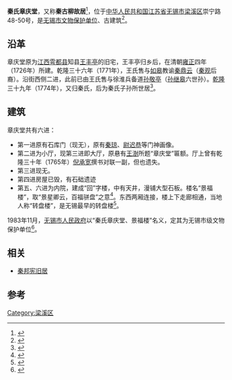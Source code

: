 {{文物保护单位
| 级别 = 市县级
| 省名 = 江苏省
| 市/县名 = 无锡市
| 图片 =
| 名称 =秦古柳故居
| 编号 = C1-10
| 分类 = 
| 所在 = [[无锡市|无锡市]][[梁溪区|梁溪区]]
| 时代 = 
| 登录 = 1983年
| 备注 ={{maplink|frame=yes|plain=yes|type=point|frame-lat=31.57627|frame-long=120.29843|zoom=16|coord={{coord|31.57627|120.29843}}}}
}}
{{coord|31.57627|120.29843|display=title}}
'''秦氏章庆堂'''，又称'''秦古柳故居'''<ref>{{Cite book|title=小娄巷历史街区|last=刘健华主编|first=|publisher=苏州：古吴轩出版社|year=2008.11|isbn=978-7-80733-274-9|location=|pages=94}}</ref>，位于[[中华人民共和国|中华人民共和国]][[江苏省|江苏省]][[无锡市|无锡市]][[梁溪区|梁溪区]]崇宁路48-50号，是[[无锡市文物保护单位|无锡市文物保护单位]]、古建筑<ref>{{Cite book|title=崇安区志|last=无锡市崇安区地方志办公室|first=|publisher=无锡市崇安区地方志办公室|year=1991.09|isbn=|location=|pages=429}}</ref>。

== 沿革 ==
章庆堂原为[[江西|江西]][[雩都县|雩都县]]知县[[王丰亭|王丰亭]]的旧宅，王丰亭归乡后，在清朝[[雍正|雍正]]四年（1726年）所建。乾隆三十六年（1771年），王氏售与[[如皋|如皋]]教谕[[秦鼎云|秦鼎云]]（[[秦观|秦观]]后裔）。沿街西侧二进，此前已由王氏售与徐淮兵备道[[孙敬亭|孙敬亭]]（[[孫繼皐|孙继皋]]六世孙）。[[乾隆|乾隆]]三十九年（1774年），又归秦氏，后为秦氏子孙所世居<ref>{{Cite book|title=无锡地方资料汇编 第2辑|last=无锡地方志编纂委员会办公室，无锡县志编纂委员会办公室编|first=|publisher=无锡地方志编纂委员会办公室；无锡县志编纂委员会办公室|year=1984.12|isbn=|location=|pages=189}}</ref>。

== 建筑 ==
章庆堂共有六进：
*第一进原有石库门（现无），原有[[秦琼|秦琼]]、[[尉迟恭|尉迟恭]]等门神画像。
*第二进为小厅，现第三进即大厅，原悬有[[王澍_(书法家)|王澍]]所题“章庆堂”匾额。厅上曾有乾隆三十年（1765年）[[倪承寬|倪承宽]]撰书对联一副，但也遗失。
*第三进现无。
*第四进房屋已毁，有石础遗迹
*第五、六进为内院，建成“回”字楼，中有天井，漫铺大型石板。楼名“景福楼”，取“景星卿云，百福骈盘”之意<ref>{{Cite book|title=崇安名胜史话 古韵无锡|last=刘健华主编；政协无锡市崇安区委员会，无锡市崇安区档案局编|first=|publisher=济南：[[山东画报出版社|山东画报出版社]]|year=2006.12|isbn=7-80713-442-9|location=|pages=180}}</ref>。东西两厢连接，楼上下走廊相通，当地人称“转盘楼”，是无锡最早的转盘楼<ref>{{Cite book|title=梁溪胜迹 下 无锡文物古迹通览|last=无锡市文化遗产局编著|first=|publisher=南京：[[凤凰出版社|凤凰出版社]]|year=2007.02|isbn=7-80729-093-5|location=|pages=133}}</ref>。

1983年11月，[[无锡市人民政府|无锡市人民政府]]以“秦氏章庆堂、景福楼”名义，定其为无锡市级文物保护单位<ref>{{Cite book|title=梁溪区文物古迹集|last=政协无锡市梁溪区委员会编|first=|publisher=苏州：[[古吴轩出版社|古吴轩出版社]]|year=2018.01|isbn=978-7-5546-1070-1|location=|pages=185-186}}</ref>。

==相关 ==
*[[秦邦宪旧居|秦邦宪旧居]]

==参考==
{{reflist}}

[[Category:梁溪区|Category:梁溪区]]